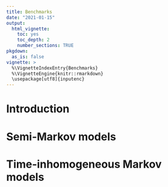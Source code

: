 ```yaml
---
title: Benchmarks
date: "2021-01-15"
output: 
  html_vignette:
    toc: yes
    toc_depth: 2
    number_sections: TRUE
pkgdown: 
  as_is: false
vignette: >
  %\VignetteIndexEntry{Benchmarks}
  %\VignetteEngine{knitr::rmarkdown}
  \usepackage[utf8]{inputenc}
---
```




# Introduction

# Semi-Markov models

# Time-inhomogeneous Markov models
